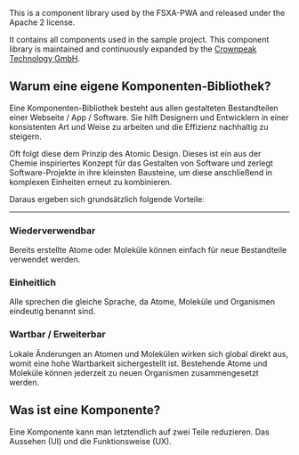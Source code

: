 
<Meta title="FSXA-UI" subtitle="" />

This is a component library used by the FSXA-PWA and released under the Apache 2 license.

It contains all components used in the sample project. This component library is maintained and continuously expanded by the [Crownpeak Technology GmbH](https://www.e-spirit.com).


## Warum eine eigene Komponenten-Bibliothek?
Eine Komponenten-Bibliothek besteht aus allen gestalteten Bestandteilen einer Webseite / App / Software. Sie hilft Designern und Entwicklern in einer konsistenten Art und Weise zu arbeiten und die Effizienz nachhaltig zu steigern.

Oft folgt diese dem Prinzip des Atomic Design. Dieses ist ein aus der Chemie inspiriertes Konzept für das Gestalten von Software und zerlegt Software-Projekte in ihre kleinsten Bausteine, um diese anschließend in komplexen Einheiten erneut zu kombinieren.

Daraus ergeben sich grundsätzlich folgende Vorteile:

***

### Wiederverwendbar
Bereits erstellte Atome oder Moleküle können einfach für neue Bestandteile verwendet werden.
### Einheitlich
Alle sprechen die gleiche Sprache, da Atome, Moleküle und Organismen eindeutig benannt sind.
### Wartbar / Erweiterbar
Lokale Änderungen an Atomen und Molekülen wirken sich global direkt aus, womit eine hohe Wartbarkeit sichergestellt ist. Bestehende Atome und Moleküle können jederzeit zu neuen Organismen zusammengesetzt werden.




## Was ist eine Komponente?
Eine Komponente kann man letztendlich auf zwei Teile reduzieren. Das Aussehen (UI) und die Funktionsweise (UX).

